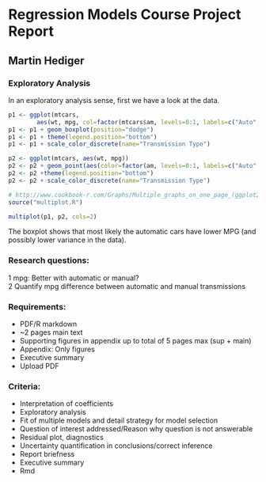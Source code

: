 # Regression Models Course Project Report
## Martin Hediger

### Exploratory Analysis
In an exploratory analysis sense, first we have a look at the data.
```r
p1 <- ggplot(mtcars,
        aes(wt, mpg, col=factor(mtcars$am, levels=0:1, labels=c("Auto", "Man"))))
p1 <- p1 + geom_boxplot(position="dodge")
p1 <- p1 + theme(legend.position="bottom")
p1 <- p1 + scale_color_discrete(name="Transmission Type")

p2 <- ggplot(mtcars, aes(wt, mpg))
p2 <- p2 + geom_point(aes(color=factor(am, levels=0:1, labels=c("Auto", "Man"))))
p2 <- p2 +theme(legend.position="bottom")
p2 <- p2 + scale_color_discrete(name="Transmission Type")

# http://www.cookbook-r.com/Graphs/Multiple_graphs_on_one_page_(ggplot2)
source("multiplot.R")

multiplot(p1, p2, cols=2)
```

The boxplot shows that most likely the automatic cars have lower MPG (and possibly lower variance in the data).


### Research questions:
1 mpg: Better with automatic or manual?  
2 Quantify mpg difference between automatic and manual transmissions 

### Requirements:
- PDF/R markdown
- ~2 pages main text
- Supporting figures in appendix up to total of 5 pages max (sup + main)
- Appendix: Only figures
- Executive summary
- Upload PDF  

### Criteria:
- Interpretation of coefficients
- Exploratory analysis
- Fit of multiple models and detail strategy for model selection
- Question of interest addressed/Reason why question is not answerable
- Residual plot, diagnostics
- Uncertainty quantification in conclusions/correct inference
- Report briefness
- Executive summary
- Rmd
